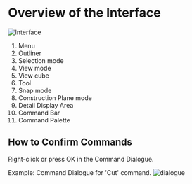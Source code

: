 # Overview of the Interface

![Interface](./img/interface.png)

1. Menu
2. Outliner
3. Selection mode
4. View mode
5. View cube
6. Tool
7. Snap mode
8. Construction Plane mode
9. Detail Display Area
10. Command Bar
11. Command Palette

## How to Confirm Commands

Right-click or press OK in the Command Dialogue.

Example: Command Dialogue for 'Cut' command.
![dialogue](./img/dialogue.png)


